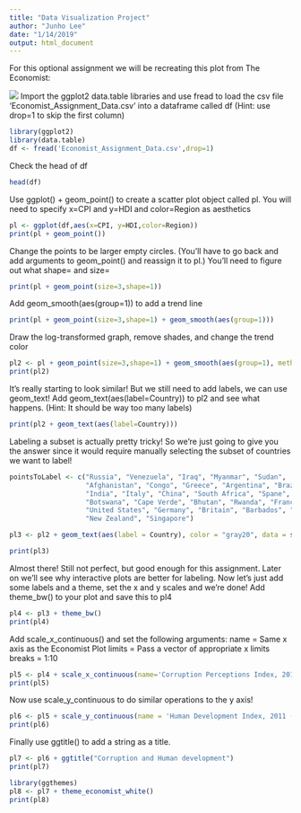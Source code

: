 ```yaml
---
title: "Data Visualization Project"
author: "Junho Lee"
date: "1/14/2019"
output: html_document
---
```

For this optional assignment we will be recreating this plot from The Economist:

![](Economist1.png)
Import the ggplot2 data.table libraries and use fread to load the csv file 'Economist_Assignment_Data.csv' into a dataframe called df (Hint: use drop=1 to skip the first column)
```r
library(ggplot2)
library(data.table)
df <- fread('Economist_Assignment_Data.csv',drop=1)
```

Check the head of df
```r
head(df)
```

Use ggplot() + geom_point() to create a scatter plot object called pl. You will need to specify x=CPI and y=HDI and color=Region as aesthetics
```r
pl <- ggplot(df,aes(x=CPI, y=HDI,color=Region))
print(pl + geom_point())
```
Change the points to be larger empty circles. (You'll have to go back and add arguments to geom_point() and reassign it to pl.) You'll need to figure out what shape= and size=
```r
print(pl + geom_point(size=3,shape=1))
```

Add geom_smooth(aes(group=1)) to add a trend line
```r
print(pl + geom_point(size=3,shape=1) + geom_smooth(aes(group=1)))
```

Draw the log-transformed graph, remove shades, and change the trend color
```r
pl2 <- pl + geom_point(size=3,shape=1) + geom_smooth(aes(group=1), method = 'lm',formula = y~log(x), se = FALSE, color = 'red')
print(pl2)
```

It's really starting to look similar! But we still need to add labels, we can use geom_text! Add geom_text(aes(label=Country)) to pl2 and see what happens. (Hint: It should be way too many labels)
```r
print(pl2 + geom_text(aes(label=Country)))
```

Labeling a subset is actually pretty tricky! So we're just going to give you the answer since it would require manually selecting the subset of countries we want to label!
```r
pointsToLabel <- c("Russia", "Venezuela", "Iraq", "Myanmar", "Sudan",
                   "Afghanistan", "Congo", "Greece", "Argentina", "Brazil",
                   "India", "Italy", "China", "South Africa", "Spane",
                   "Botswana", "Cape Verde", "Bhutan", "Rwanda", "France",
                   "United States", "Germany", "Britain", "Barbados", "Norway", "Japan",
                   "New Zealand", "Singapore")

pl3 <- pl2 + geom_text(aes(label = Country), color = "gray20", data = subset(df, Country %in% pointsToLabel),check_overlap = TRUE)

print(pl3)
```

Almost there! Still not perfect, but good enough for this assignment. Later on we'll see why interactive plots are better for labeling. Now let's just add some labels and a theme, set the x and y scales and we're done!
Add theme_bw() to your plot and save this to pl4
```r
pl4 <- pl3 + theme_bw()
print(pl4)
```

Add scale_x_continuous() and set the following arguments:
name = Same x axis as the Economist Plot
limits = Pass a vector of appropriate x limits
breaks = 1:10
```r
pl5 <- pl4 + scale_x_continuous(name='Corruption Perceptions Index, 2011 (10=least corrupt)',limits = c(0.5,10.5),breaks = 1:10)
print(pl5)
```

Now use scale_y_continuous to do similar operations to the y axis!
```r
pl6 <- pl5 + scale_y_continuous(name = 'Human Development Index, 2011 (1=Best)',limits = c(0.2,1.0), breaks = seq(0.2,1,by=0.2))
print(pl6)
```

Finally use ggtitle() to add a string as a title.
```r
pl7 <- pl6 + ggtitle("Corruption and Human development")
print(pl7)
```



```r
library(ggthemes)
pl8 <- pl7 + theme_economist_white()
print(pl8)
```
